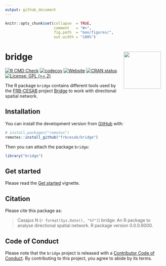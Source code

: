 ```yaml
---
output: github_document
---
```


<!-- README.md is generated from README.Rmd. Please edit that file -->


```r
knitr::opts_chunk$set(collapse  = TRUE,
                      comment   = "#>",
                      fig.path  = "man/figures/",
                      out.width = "100%")
```



bridge <img src="man/figures/package-sticker.png" align="right" style="float:right; height:120px;"/>
=========================================================

<!-- badges: start -->
[![R CMD Check](https://github.com/frbcesab/bridge/actions/workflows/R-CMD-check.yaml/badge.svg)](https://github.com/frbcesab/bridge/actions/workflows/R-CMD-check.yaml)
[![codecov](https://codecov.io/gh/FRBCesab/bridge/branch/main/graph/badge.svg?token=JPXXVNMAJ0)](https://codecov.io/gh/FRBCesab/bridge)
[![Website](https://github.com/frbcesab/bridge/actions/workflows/pkgdown.yaml/badge.svg)](https://github.com/frbcesab/bridge/actions/workflows/pkgdown.yaml)
[![CRAN status](https://www.r-pkg.org/badges/version/bridge)](https://CRAN.R-project.org/package=bridge)
[![License: GPL (>= 2)](https://img.shields.io/badge/License-GPL%20%28%3E%3D%202%29-blue.svg)](https://choosealicense.com/licenses/gpl-2.0/)
<!-- badges: end -->


The R package `bridge` contains different tools used by the
[FRB-CESAB](https://www.fondationbiodiversite.fr/en/about-the-foundation/le-cesab/) 
project 
[Bridge](https://www.fondationbiodiversite.fr/en/the-frb-in-action/programs-and-projects/le-cesab/bridge/) 
to work with directional spatial network.



## Installation

You can install the development version from [GitHub](https://github.com/) with:

```r
# install.packages("remotes")
remotes::install_github("frbcesab/bridge")
```

Then you can attach the package `bridge`:

```r
library("bridge")
```



## Get started

Please read the [Get started](https://frbcesab.github.io/bridge/articles/bridge.html)
vignette.



## Citation

Please cite this package as: 

> Casajus N (`r format(Sys.Date(), "%Y")`) bridge: An R 
package to analyse directional spatial network. 
R package version 0.0.0.9000.



## Code of Conduct

Please note that the `bridge` project is released with a 
[Contributor Code of Conduct](https://contributor-covenant.org/version/2/1/CODE_OF_CONDUCT.html). 
By contributing to this project, you agree to abide by its terms.
